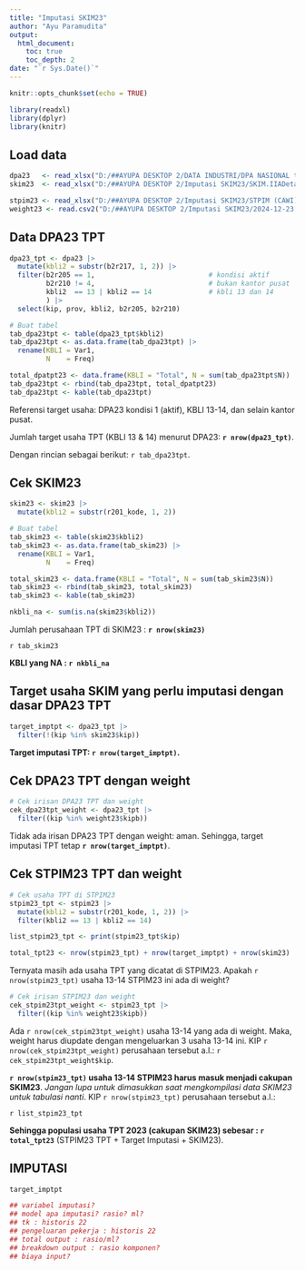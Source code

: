 ```yaml
---
title: "Imputasi SKIM23"
author: "Ayu Paramudita"
output:
  html_document:
    toc: true
    toc_depth: 2
date: "`r Sys.Date()`"
---
```


```r
knitr::opts_chunk$set(echo = TRUE)

library(readxl)
library(dplyr)
library(knitr)
```


## Load data

```r
dpa23   <- read_xlsx("D:/##AYUPA DESKTOP 2/DATA INDUSTRI/DPA NASIONAL tahun 2023.xlsx")
skim23  <- read_xlsx("D:/##AYUPA DESKTOP 2/Imputasi SKIM23/SKIM.IIADetail NASIONAL tahun 2024.xlsx")

stpim23 <- read_xlsx("D:/##AYUPA DESKTOP 2/Imputasi SKIM23/STPIM (CAWI) NASIONAL tahun 2024.xlsx")
weight23 <- read.csv2("D:/##AYUPA DESKTOP 2/Imputasi SKIM23/2024-12-23 10_02_52 Weight STPIM 2024(Sheet1).csv")

```


## Data DPA23 TPT

```r
dpa23_tpt <- dpa23 |>
  mutate(kbli2 = substr(b2r217, 1, 2)) |>
  filter(b2r205 == 1,                            # kondisi aktif
         b2r210 != 4,                            # bukan kantor pusat
         kbli2  == 13 | kbli2 == 14              # kbli 13 dan 14
         ) |>
  select(kip, prov, kbli2, b2r205, b2r210)

# Buat tabel
tab_dpa23tpt <- table(dpa23_tpt$kbli2)
tab_dpa23tpt <- as.data.frame(tab_dpa23tpt) |>
  rename(KBLI = Var1,
         N    = Freq) 

total_dpatpt23 <- data.frame(KBLI = "Total", N = sum(tab_dpa23tpt$N))
tab_dpa23tpt <- rbind(tab_dpa23tpt, total_dpatpt23)
tab_dpa23tpt <- kable(tab_dpa23tpt)

```

Referensi target usaha: DPA23 kondisi 1 (aktif), KBLI 13-14, dan selain kantor pusat.

Jumlah target usaha TPT (KBLI 13 & 14) menurut DPA23: **`r nrow(dpa23_tpt)`**. 

Dengan rincian sebagai berikut: `r tab_dpa23tpt`.


## Cek SKIM23

```r
skim23 <- skim23 |>
  mutate(kbli2 = substr(r201_kode, 1, 2))

# Buat tabel
tab_skim23 <- table(skim23$kbli2)
tab_skim23 <- as.data.frame(tab_skim23) |>
  rename(KBLI = Var1,
         N    = Freq) 

total_skim23 <- data.frame(KBLI = "Total", N = sum(tab_skim23$N))
tab_skim23 <- rbind(tab_skim23, total_skim23)
tab_skim23 <- kable(tab_skim23)

nkbli_na <- sum(is.na(skim23$kbli2))   

```

Jumlah perusahaan TPT di SKIM23 : **`r nrow(skim23)`**

`r tab_skim23`

**KBLI yang NA : `r nkbli_na`**


## Target usaha SKIM yang perlu imputasi dengan dasar DPA23 TPT

```r
target_imptpt <- dpa23_tpt |>
  filter(!(kip %in% skim23$kip))

```

**Target imputasi TPT: `r nrow(target_imptpt)`.**


## Cek DPA23 TPT dengan weight
```r
# Cek irisan DPA23 TPT dan weight
cek_dpa23tpt_weight <- dpa23_tpt |>
  filter((kip %in% weight23$kipb))

```

Tidak ada irisan DPA23 TPT dengan weight: aman.
Sehingga, target imputasi TPT tetap **`r nrow(target_imptpt)`**.


## Cek STPIM23 TPT dan weight

```r
# Cek usaha TPT di STPIM23
stpim23_tpt <- stpim23 |>
  mutate(kbli2 = substr(r201_kode, 1, 2)) |>
  filter(kbli2 == 13 | kbli2 == 14)

list_stpim23_tpt <- print(stpim23_tpt$kip)

total_tpt23 <- nrow(stpim23_tpt) + nrow(target_imptpt) + nrow(skim23)
```

Ternyata masih ada usaha TPT yang dicatat di STPIM23. 
Apakah `r nrow(stpim23_tpt)` usaha 13-14 STPIM23 ini ada di weight?

```r
# Cek irisan STPIM23 dan weight
cek_stpim23tpt_weight <- stpim23_tpt |>
  filter((kip %in% weight23$kipb))

```

Ada `r nrow(cek_stpim23tpt_weight)` usaha 13-14 yang ada di weight. Maka, weight harus diupdate dengan mengeluarkan 3 usaha 13-14 ini. KIP `r nrow(cek_stpim23tpt_weight)` perusahaan tersebut a.l.: `r cek_stpim23tpt_weight$kip`.

**`r nrow(stpim23_tpt)` usaha 13-14 STPIM23 harus masuk menjadi cakupan SKIM23**. *Jangan lupa untuk dimasukkan saat mengkompilasi data SKIM23 untuk tabulasi nanti*. KIP `r nrow(stpim23_tpt)` perusahaan tersebut a.l.:

`r list_stpim23_tpt`

**Sehingga populasi usaha TPT 2023 (cakupan SKIM23) sebesar : `r total_tpt23`** (STPIM23 TPT + Target Imputasi + SKIM23).

## IMPUTASI


```r

target_imptpt

## variabel imputasi?
## model apa imputasi? rasio? ml?
## tk : historis 22
## pengeluaran pekerja : historis 22
## total output : rasio/ml?
## breakdown output : rasio komponen?
## biaya input?

```


